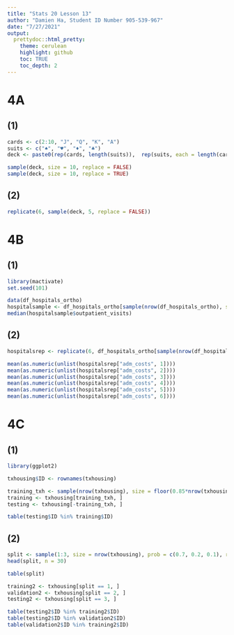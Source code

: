 ```yaml
---
title: "Stats 20 Lesson 13"
author: "Damien Ha, Student ID Number 905-539-967"
date: "7/27/2021"
output: 
  prettydoc::html_pretty:
    theme: cerulean
    highlight: github
    toc: TRUE
    toc_depth: 2
---
```


# 4A

## (1)
```r

cards <- c(2:10, "J", "Q", "K", "A")
suits <- c("♠", "♥", "♦", "♣")
deck <- paste0(rep(cards, length(suits)),  rep(suits, each = length(cards)))

sample(deck, size = 10, replace = FALSE)
sample(deck, size = 10, replace = TRUE)

```

## (2)
```r

replicate(6, sample(deck, 5, replace = FALSE))

```





# 4B

## (1)
```r

library(mactivate)
set.seed(101)

data(df_hospitals_ortho)
hospitalsample <- df_hospitals_ortho[sample(nrow(df_hospitals_ortho), size = 225, replace = FALSE),]
median(hospitalsample$outpatient_visits)

```

## (2)
```r

hospitalsrep <- replicate(6, df_hospitals_ortho[sample(nrow(df_hospitals_ortho), size = 400, replace = FALSE),])

mean(as.numeric(unlist(hospitalsrep["adm_costs", 1])))
mean(as.numeric(unlist(hospitalsrep["adm_costs", 2])))
mean(as.numeric(unlist(hospitalsrep["adm_costs", 3])))
mean(as.numeric(unlist(hospitalsrep["adm_costs", 4])))
mean(as.numeric(unlist(hospitalsrep["adm_costs", 5])))
mean(as.numeric(unlist(hospitalsrep["adm_costs", 6])))

```





# 4C

## (1)
```r

library(ggplot2)

txhousing$ID <- rownames(txhousing)

training_txh <- sample(nrow(txhousing), size = floor(0.85*nrow(txhousing)))
training <- txhousing[training_txh, ]
testing <- txhousing[-training_txh, ]

table(testing$ID %in% training$ID)

```

## (2)
```r

split <- sample(1:3, size = nrow(txhousing), prob = c(0.7, 0.2, 0.1), replace = TRUE)
head(split, n = 30)

table(split)

training2 <- txhousing[split == 1, ]
validation2 <- txhousing[split == 2, ]
testing2 <- txhousing[split == 3, ]

table(testing2$ID %in% training2$ID)
table(testing2$ID %in% validation2$ID)
table(validation2$ID %in% training2$ID)

```



